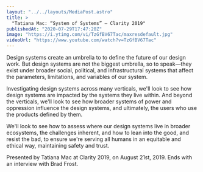 ```yaml
---
layout: "../../layouts/MediaPost.astro"
title: >
  "Tatiana Mac: “System of Systems” — Clarity 2019"
publishedAt: "2020-07-29T17:47:20Z"
image: "https://i.ytimg.com/vi/TzGfBV67Tac/maxresdefault.jpg"
videoUrl: "https://www.youtube.com/watch?v=TzGfBV67Tac"
---
```


Design systems create an umbrella to to define the future of our design work. But design systems are not the biggest umbrella, so to speak—they exist under broader social, political, and infrastructural systems that affect the parameters, limitations, and variables of our system.

Investigating design systems across many verticals, we'll look to see how design systems are impacted by the systems they live within. And beyond the verticals, we'll look to see how broader systems of power and oppression influence the design systems, and ultimately, the users who use the products defined by them.

We'll look to see how to assess where our design systems live in broader ecosystems, the challenges inherent, and how to lean into the good, and resist the bad, to ensure we're serving all humans in an equitable and ethical way, maintaining safety and trust.

Presented by Tatiana Mac at Clarity 2019, on August 21st, 2019. Ends with an interview with Brad Frost.
